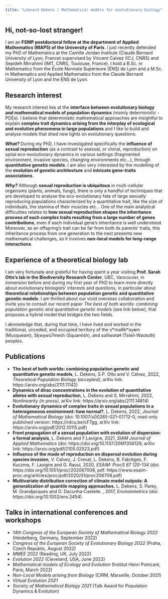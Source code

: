 ```yaml
---
title: "Léonard Dekens | Mathematical models for evolutionary biology"
---
```

  
## Hi, not-so-lost stranger!  

I am an __FSMP postdoctoral fellow at the department of Applied Mathematics (MAP5) of the University of Paris__. I just recently defended my PhD of Mathematics at the Camille Jordan Institute (Claude Bernard University of Lyon, France) supervised by Vincent Calvez (ICJ, CNRS) and Sepideh Mirrahimi (IMT, CNRS, Toulouse, France). I hold a B.Sc. in Mathematics from the École Normale Supérieure (ÉNS) de Lyon and a M.Sc. in Mathematics and Applied Mathematics from the Claude Bernard University of Lyon and the ÉNS de Lyon. 


## Research interest  

My research interest lies at the __interface between evolutionary biology and mathematical models of population dynamics__ (mainly deterministic - PDEs). I believe that deterministic mathematical approaches are insightful to explain __complex trait dynamics arising from the interplay of ecological and evolutive phenomena in large populations__ and I like to build and analyse models that shed new lights on evolutionary questions. 

__*What?*__ During my PhD, I have investigated specifically the __influence of sexual reproduction__ (as a contrast to asexual, or clonal, reproduction) on sptial eco-evolutionary dynamics in various settings (fragmented environment, invasive species, changing environments etc...), through __quantitative genetic models__. I am also very interested by the modelling of the __evolution of genetic architecture__ and __intricate gene-traits associations__.

__*Why?*__ Although __sexual reproduction is ubiquitous__ in multi-cellular organisms (plants, animals, fungi), there is only a handful of techniques that are developed to analyse the eco-evolutionary fate of large sexually reproducing populations characterized by a quantitative trait, like the size of individuals, the stamina of their muscles etc... One of the main analytical difficulties relates to __how sexual reproduction shapes the inheritance process of such complex traits resulting from a large number of genes contributions__, even if each individual gene's inheritance is well understood. Moreover, as an offspring's trait can be far from both its parents' traits, this inheritance process from one generation to the next presents new mathematical challenges, as it involves __non-local models for long-range interactions__.

## Experience of a theoretical biology lab

I am very fortunate and grateful for having spent a year visiting __Prof. Sarah Otto's lab in the Biodiversity Research Center__, UBC, Vancouver, in immersion before and during my first year of PhD to learn more directly about evolutionary biologists' interests and questions, in particular about __theoretical relationships between population genetic and quantitative genetic models__. I am thrilled about our vivid overseas collaboration and invite you to consult our recent paper *The best of both worlds: combining population genetic and quantitative genetic models* (see link below), that proposes a hybrid model that bridges the two fields.

I aknowledge that, during that time, I have lived and worked in the traditional, unceded, and occupied territory of the xʷməθkʷəy̓əm (Musqueam), Sḵwx̱wú7mesh (Squamish), and səlilwətaɬ (Tsleil-Waututh) peoples.

## Publications

- __The best of both worlds: combining population genetic and quantitative genetic models__, L. Dekens, S.P. Otto and V. Calvez, 2022, *Theoretical Population Biology (accepted)*, arXiv link: https://arxiv.org/abs/2111.11142)
- __Dynamics of dirac concentrations in the evolution of quantitative alleles with sexual reproduction__, L. Dekens and S. Mirrahimi, 2022, *Nonlinearity (in press)*, arXiv link: https://arxiv.org/abs/2111.14814)
- __Evolutionary dynamics of complex traits in sexual populations in a heterogeneous environment: how normal?__, L. Dekens, 2022, *Journal of Mathematical Biology* (doi: 10.1007/s00285-021-01712-0, read-only published version: https://rdcu.be/cF7gg, arXiv link: https://arxiv.org/pdf/2012.10115.pdf)
- __Front propagation of a sexual population with evolution of dispersion: a formal analysis__, L. Dekens and F.Lavigne, 2021, *SIAM Journal of Applied Mathematics* (doi: https://doi.org/10.1137/20M1356129, arXiv link: https://arxiv.org/pdf/2105.02523.pdf)
- __Influence of the mode of reproduction on dispersal evolution during species invasion__, V.  Calvez, J.  Crevat, L. Dekens, B.  Fabrèges, F.  Kuczma, F.  Lavigne and G.  Raoul, 2020, *ESAIM: ProcS 67 120-134* (doi:  		https://doi.org/10.1051/proc/202067008, pdf: https://www.esaim-proc.org/articles/proc/pdf/2020/01/proc206708.pdf)
- __Multivariate distribution correction of climate model outputs: A generalization of quantile mapping approaches.__ L. Dekens, S. Parey, M. Grandjacques and D. Dacunha‐Castelle. , 2017, *Environmetrics* (doi: https://doi.org/10.1002/env.2454)


## Talks in international conferences and workshops


- *14th Congress of the European Society of Mathematical Biology 2022* (Heidelberg, Germany, September 2022)
- *Congress of the European Society of Evolutionary Biology 2022* (Praha, Czech Republic, August 2022)
- *MMEE 2022* (Reading, UK, July 2022)
- *Evolution 2022* (Cleveland, USA, June 2022)
- *Mathematical models of Ecology and Evolution* (Institut Henri Poincaré, Paris, March 2022)
- *Non-Local Models arising from Biology* (CIRM, Marseille, October 2021)
- *Virtual Evolution 2021*
- *Society of Mathematical Biology 2021* (Talk Award for Population Dynamics & Evolution)
